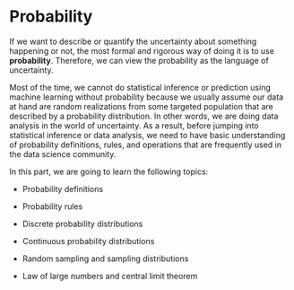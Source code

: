 # Probability {#sec-prob}

If we want to describe or quantify the uncertainty about something happening or not, the most formal and rigorous way of doing it is to use **probability**. Therefore, we can view the probability as the language of uncertainty. 

Most of the time, we cannot do statistical inference or prediction using machine learning without probability because we usually assume our data at hand are random realizations from some targeted population that are described by a probability distribution. In other words, we are doing data analysis in the world of uncertainty. As a result, before jumping into statistical inference or data analysis, we need to have basic understanding of probability definitions, rules, and operations that are frequently used in the data science community.

In this part, we are going to learn the following topics:

- Probability definitions

- Probability rules

- Discrete probability distributions

- Continuous probability distributions

- Random sampling and sampling distributions

- Law of large numbers and central limit theorem
